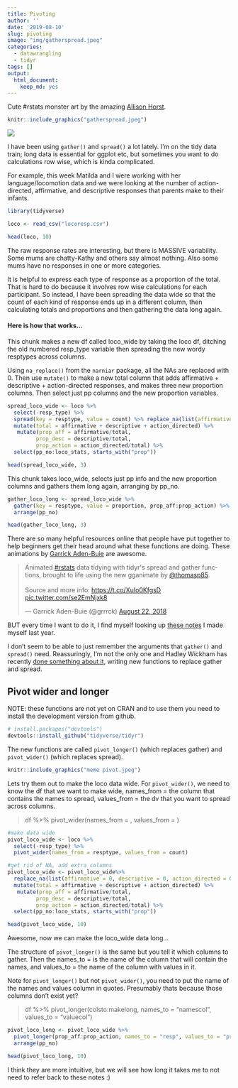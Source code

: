 ```yaml
---
title: Pivoting
author: ''
date: '2019-08-10'
slug: pivoting
image: "img/gatherspread.jpeg"
categories: 
  - datawrangling
  - tidyr
tags: []
output:
  html_document:
    keep_md: yes
---
```


Cute #rstats monster art by the amazing [Allison Horst](https://github.com/allisonhorst/stats-illustrations). 


```r
knitr::include_graphics("gatherspread.jpeg")
```


![](/post/2019-08-10-pivoting_files/gatherspread.jpeg)

I have been using `gather()` and `spread()` a lot lately. I'm on the tidy data train; long data is essential for ggplot etc, but sometimes you want to do calculations row wise, which is kinda complicated.

For example, this week Matilda and I were working with her language/locomotion data and we were looking at the number of action-directed, affirmative, and descriptive responses that parents make to their infants. 

```r
library(tidyverse) 

loco <- read_csv("locoresp.csv")

head(loco, 10)
```

The raw response rates are interesting, but there is MASSIVE variability. Some mums are chatty-Kathy and others say almost nothing. Also some mums have no responses in one or more categories. 

It is helpful to express each type of response as a proportion of the total. That is hard to do because it involves row wise calculations for each participant. So instead, I have been spreading the data wide so that the count of each kind of response ends up in a different column, then calculating totals and proportions and then gathering the data long again. 

#### Here is how that works... 

This chunk makes a new df called loco_wide by taking the loco df, ditching the old numbered resp_type variable then spreading the new wordy resptypes across columns. 

Using `na_replace()` from the `narniar` package, all the NAs are replaced with 0.  Then use `mutate()` to make a new total column that adds affirmative + descriptive + action-directed responses, and makes three new proportion columns. Then select just pp columns and the new proportion variables. 

```r

spread_loco_wide <- loco %>%
  select(-resp_type) %>%
  spread(key = resptype, value = count) %>% replace_na(list(affirmative = 0, descriptive = 0, action_directed = 0)) %>%
  mutate(total = affirmative + descriptive + action_directed) %>%
   mutate(prop_aff = affirmative/total, 
         prop_desc = descriptive/total, 
         prop_action = action_directed/total) %>%
  select(pp_no:loco_stats, starts_with("prop"))

head(spread_loco_wide, 3)
```

This chunk takes loco_wide, selects just pp info and the new proportion columns and gathers them long again, arranging by pp_no. 
```r
gather_loco_long <- spread_loco_wide %>%
  gather(key = resptype, value = proportion, prop_aff:prop_action) %>%
  arrange(pp_no)

head(gather_loco_long, 3)
```

There are so many helpful resources online that people have put together to help beginners get their head around what these functions are doing. These animations by [Garrick Aden-Buie](@grrrck)  are awesome. 

<blockquote class="twitter-tweet"><p lang="en" dir="ltr">Animated <a href="https://twitter.com/hashtag/rstats?src=hash&amp;ref_src=twsrc%5Etfw">#rstats</a> data tidying with tidyr&#39;s spread and gather functions, brought to life using the new gganimate by <a href="https://twitter.com/thomasp85?ref_src=twsrc%5Etfw">@thomasp85</a>.<br><br>Source and more info: <a href="https://t.co/XuIo0KfgsD">https://t.co/XuIo0KfgsD</a> <a href="https://t.co/se2EmNjxk8">pic.twitter.com/se2EmNjxk8</a></p>&mdash; Garrick Aden-Buie (@grrrck) <a href="https://twitter.com/grrrck/status/1032068685949796352?ref_src=twsrc%5Etfw">August 22, 2018</a></blockquote> <script async src="https://platform.twitter.com/widgets.js" charset="utf-8"></script>


BUT every time I want to do it, I find myself looking up [these notes](http://jenrichmond.rbind.io/post/gather-spread-unite-separate/) I made myself last year. 

I don't seem to be able to just remember the arguments that `gather()` and `spread()` need. Reassuringly, I'm not the only one and Hadley Wickham has recently [done something about it](https://tidyr.tidyverse.org/dev/articles/pivot.html), writing new functions to replace gather and spread. 

## Pivot wider and longer

NOTE: these functions are not yet on CRAN and to use them you need to install the development version from github. 

```r
# install.packages("devtools")
devtools::install_github("tidyverse/tidyr")
```

The new functions are called `pivot_longer()` (which replaces gather) and `pivot_wider()` (which replaces spread). 

```r
knitr::include_graphics("meme pivot.jpeg")
```



Lets try them out to make the loco data wide. For `pivot_wider()`, we need to know the df that we want to make wide, names_from = the column that contains the names to spread, values_from = the dv that you want to spread across columns. 

> df %>% pivot_wider(names_from = , values_from = )

```r
#make data wide
pivot_loco_wide <- loco %>% 
  select(-resp_type) %>%
  pivot_wider(names_from = resptype, values_from = count) 

#get rid of NA, add extra columns
pivot_loco_wide <- pivot_loco_wide%>%
  replace_na(list(affirmative = 0, descriptive = 0, action_directed = 0)) %>%
  mutate(total = affirmative + descriptive + action_directed) %>%
   mutate(prop_aff = affirmative/total, 
         prop_desc = descriptive/total, 
         prop_action = action_directed/total) %>%
  select(pp_no:loco_stats, starts_with("prop")) 

head(pivot_loco_wide, 10)
```
Awesome, now we can make the loco_wide data long...

The structure of `pivot_longer()` is the same but you tell it which columns to gather. Then the names_to = is the name of the column that will contain the names, and values_to =  the name of the column with values in it. 

Note for `pivot_longer()` but not `pivot_wider()`, you need to put the name of the names and values column in quotes. Presumably thats because those columns don't exist yet?

> df %>%
 pivot_longer(colsto:makelong, names_to = "namescol", values_to = "valuecol")
 
```r
pivot_loco_long <- pivot_loco_wide %>%
  pivot_longer(prop_aff:prop_action, names_to = "resp", values_to = "proportion") %>%
  arrange(pp_no)

head(pivot_loco_long, 10)
```

I think they are more intuitive, but we will see how long it takes me to not need to refer back to these notes :)
